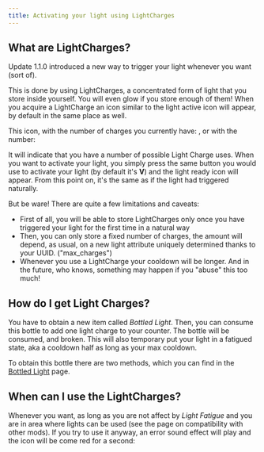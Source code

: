 ```yaml
---
title: Activating your light using LightCharges
---
```

## What are LightCharges?
Update 1.1.0 introduced a new way to trigger your light whenever you want (sort of).

This is done by using LightCharges, a concentrated form of light that you store inside yourself. You will even glow if you store enough of them!
When you acquire a LightCharge an icon similar to the light active icon will appear, by default in the same place as well.

This icon, with the number of charges you currently have: <Asset location="lightwithin:lights/light_charge_base" title="Light Charge icon"/>, or with the number: <Asset location="lightwithin:lights/light_charge_1" title="Light Charge icon, 1 charge"/>

It will indicate that you have a number of possible Light Charge uses. When you want to activate your light, you simply press the same button you would use to activate your light (by default it's **V**) and the light ready icon will appear.
From this point on, it's the same as if the light had triggered naturally.

But be ware! There are quite a few limitations and caveats:
- First of all, you will be able to store LightCharges only once you have triggered your light for the first time in a natural way
- Then, you can only store a fixed number of charges, the amount will depend, as usual, on a new light attribute uniquely determined thanks to your UUID. ("max_charges")
- Whenever you use a LightCharge your cooldown will be longer. And in the future, who knows, something may happen if you "abuse" this too much!

<div align="center"> <Asset width={408} height={240} location="lightwithin:stuff/charge_compare" title="Light Charge glowing comparison"/> </div>

## How do I get Light Charges?
You have to obtain a new item called *Bottled Light*.
Then, you can consume this bottle to add one light charge to your counter. The bottle will be consumed, and broken. This will also temporary put your light in a fatigued state, aka a cooldown half as long as your max cooldown.

To obtain this bottle there are two methods, which you can find in the [Bottled Light](items_and_misc/bottled_light) page.

## When can I use the LightCharges?
Whenever you want, as long as you are not affect by _Light Fatigue_ and you are in area where lights can be used (see the page on compatibility with other mods).
If you try to use it anyway, an error sound effect will play and the icon will be come red for a second: <Asset location="lightwithin:lights/light_charge_base_error" title="Light Charge error"/>